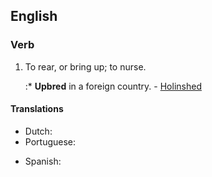 ==English==

===Verb===
{{en-verb|upbreeds|upbreeding|upbred|upbred}}

# {{context|transitive}} To rear, or bring up; to nurse.
#:* '''Upbred''' in a foreign country. - [[w:Raphael Holinshed|Holinshed]]

====Translations====
{{trans-top|to rear, or bring up; to nurse}}
* Dutch: {{t+|nl|opvoeden}}
* Portuguese: {{t+|pt|criar}}
{{trans-mid}}
* Spanish: {{t+|es|criar}}
{{trans-bottom}}